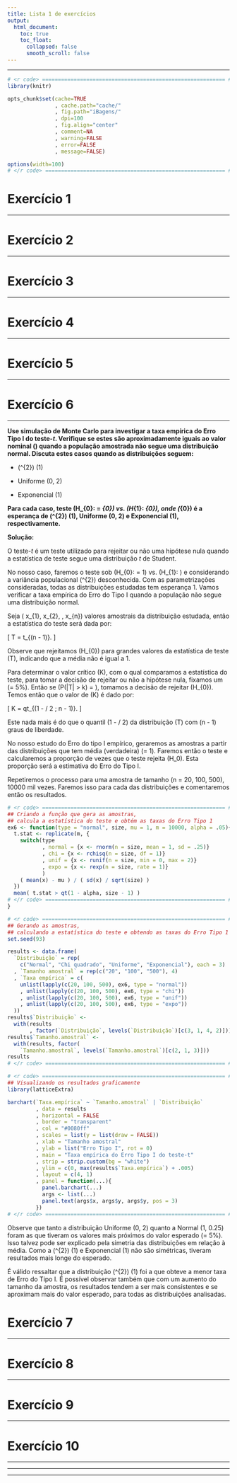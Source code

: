 ```yaml
---
title: Lista 1 de exercícios
output:
  html_document:
    toc: true
    toc_float:
      collapsed: false
      smooth_scroll: false
---
```

***

```r
# <r code> ========================================================== #
library(knitr)

opts_chunk$set(cache=TRUE
               , cache.path="cache/"
               , fig.path="iBagens/"
               , dpi=100
               , fig.align="center"
               , comment=NA
               , warning=FALSE
               , error=FALSE
               , message=FALSE)

options(width=100)
# </r code> ========================================================= #
```

# Exercício 1
***

# Exercício 2
***

# Exercício 3
***

# Exercício 4
***

# Exercício 5
***

# Exercício 6
***

**Use simulação de Monte Carlo para investigar a taxa empírica do Erro
  Tipo I do teste-*t*. Verifique se estes são aproximadamente iguais ao
  valor nominal \(\alpha\) quando a população amostrada não segue uma
  distribuição normal. Discuta estes casos quando as distribuições 
  seguem:**

* \(\chi^{2}\) (1)

* Uniforme (0, 2)

* Exponencial (1)

**Para cada caso, teste \(H_{0}: \mu = \mu_{0}\) vs.
  \(H_{1}: \mu \neq \mu_{0}\), onde \(\mu_{0}\) é a esperança de
  \(\chi^{2}\) (1), Uniforme (0, 2) e Exponencial (1), 
  respectivamente.**

**Solução:**

O teste-*t* é um teste utilizado para rejeitar ou não uma hipótese nula
quando a estatística de teste segue uma distribuição *t* de Student.

No nosso caso, faremos o teste sob \(H_{0}: \mu = 1\) vs.
\(H_{1}: \mu \neq 1\) e considerando a variância populacional
\(\sigma^{2}\) desconhecida. Com as parametrizações consideradas, todas
as distribuições estudadas tem esperança 1. Vamos verificar a taxa
empírica do Erro do Tipo I quando a população  não segue uma
distribuição normal.

Seja \(\ x_{1}, x_{2}, \dots, x_{n}\) valores amostrais da distribuição
estudada, então a estatística do teste será dada por:  

\[ T = \frac{\bar{X} - \mu}{S / \sqrt{n}} \sim t_{(n - 1)}. \]
 
Observe que rejeitamos \(H_{0}\) para grandes valores da estatística de
teste \(T\), indicando que a média não é igual a 1. 

Para determinar o valor crítico \(K\), com o qual comparamos a
estatística do teste, para tomar a decisão de rejeitar ou não a
hipótese nula, fixamos um \(\alpha = 5\%\). Então se
\(P(|T| > k) = \alpha\), tomamos a decisão de rejeitar \(H_{0}\).
Temos então que o valor de \(K\) é dado por:

\[ K = qt_{(1 - \alpha / 2 ; n - 1)}. \]

Este nada mais é do que o quantil \(1 - \alpha / 2\) da distribuição 
\(T\) com \(n - 1\) graus de liberdade.

No nosso estudo do Erro do tipo I empírico, geraremos as amostras a
partir das distribuições que tem média (verdadeira) \(\mu = 1\).
Faremos então o teste e calcularemos a proporção de vezes que o teste
rejeita \(H_0\). Esta proporção será a estimativa do Erro do Tipo I.

Repetiremos o processo para uma amostra de tamanho
\(n = 20, 100, \text{e } 500\), 10000 mil vezes. Faremos isso para cada
das distribuições e comentaremos então os resultados. 

```r
# <r code> ========================================================== #
## Criando a função que gera as amostras,
## calcula a estatística do teste e obtém as taxas do Erro Tipo 1
ex6 <- function(type = "normal", size, mu = 1, m = 10000, alpha = .05){
  t.stat <- replicate(m, {
    switch(type
           , normal = {x <- rnorm(n = size, mean = 1, sd = .25)}
           , chi = {x <- rchisq(n = size, df = 1)}
           , unif = {x <- runif(n = size, min = 0, max = 2)}
           , expo = {x <- rexp(n = size, rate = 1)}
           )
    ( mean(x) - mu ) / ( sd(x) / sqrt(size) )
  })
  mean( t.stat > qt(1 - alpha, size - 1) )
# </r code> ========================================================= #
}
```

```r
# <r code> ========================================================== #
## Gerando as amostras,
## calculando a estatística do teste e obtendo as taxas do Erro Tipo 1
set.seed(93)

results <- data.frame(
  `Distribuição` = rep(
    c("Normal", "Chi quadrado", "Uniforme", "Exponencial"), each = 3)
  , `Tamanho amostral` = rep(c("20", "100", "500"), 4)
  , `Taxa empírica` = c(
    unlist(lapply(c(20, 100, 500), ex6, type = "normal"))
    , unlist(lapply(c(20, 100, 500), ex6, type = "chi"))
    , unlist(lapply(c(20, 100, 500), ex6, type = "unif"))
    , unlist(lapply(c(20, 100, 500), ex6, type = "expo"))
  ))
results$`Distribuição` <-
  with(results
       , factor(`Distribuição`, levels(`Distribuição`)[c(3, 1, 4, 2)]))
results$`Tamanho.amostral` <-
  with(results, factor(
    `Tamanho.amostral`, levels(`Tamanho.amostral`)[c(2, 1, 3)]))
results
# </r code> ========================================================= #
```

```r
# <r code> ========================================================== #
## Visualizando os resultados graficamente
library(latticeExtra)

barchart(`Taxa.empírica` ~ `Tamanho.amostral` | `Distribuição`
         , data = results
         , horizontal = FALSE
         , border = "transparent"
         , col = "#0080ff"
         , scales = list(y = list(draw = FALSE))
         , xlab = "Tamanho amostral"
         , ylab = list("Erro Tipo I", rot = 0)
         , main = "Taxa empírica do Erro Tipo I do teste-t"
         , strip = strip.custom(bg = "white")
         , ylim = c(0, max(results$`Taxa.empírica`) + .005)
         , layout = c(4, 1)
         , panel = function(...){
           panel.barchart(...)
           args <- list(...)
           panel.text(args$x, args$y, args$y, pos = 3)
         })
# </r code> ========================================================= #
```

Observe que tanto a distribuição Uniforme (0, 2) quanto a
Normal (1, 0.25) foram as que tiveram os valores mais próximos do valor
esperado \(\alpha = 5\%\). Isso talvez pode ser explicado pela simetria
das distribuições em relação à média. Como a \(\chi^{2}\) (1) e
Exponencial (1) não são simétricas, tiveram resultados mais longe do
esperado. 

É válido ressaltar que a distribuição \(\chi^{2}\) (1) foi a que obteve
a menor taxa de Erro do Tipo I. É possível observar também que com um
aumento do tamanho da amostra, os resultados tendem a ser mais
consistentes e se aproximam mais do valor esperado, para todas as
distribuições analisadas.

# Exercício 7
***

# Exercício 8
***

# Exercício 9
***

# Exercício 10
***

***
***